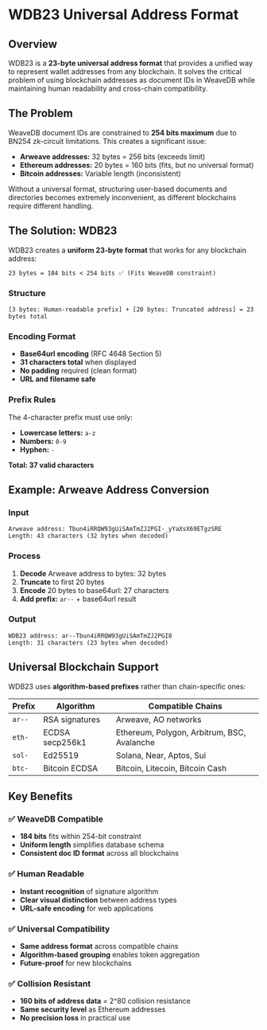 # WDB23 Universal Address Format

## Overview

WDB23 is a **23-byte universal address format** that provides a unified way to represent wallet addresses from any blockchain. It solves the critical problem of using blockchain addresses as document IDs in WeaveDB while maintaining human readability and cross-chain compatibility.

## The Problem

WeaveDB document IDs are constrained to **254 bits maximum** due to BN254 zk-circuit limitations. This creates a significant issue:

- **Arweave addresses:** 32 bytes = 256 bits (exceeds limit)
- **Ethereum addresses:** 20 bytes = 160 bits (fits, but no universal format)
- **Bitcoin addresses:** Variable length (inconsistent)

Without a universal format, structuring user-based documents and directories becomes extremely inconvenient, as different blockchains require different handling.

## The Solution: WDB23

WDB23 creates a **uniform 23-byte format** that works for any blockchain address:

```
23 bytes = 184 bits < 254 bits ✅ (Fits WeaveDB constraint)
```

### Structure

```
[3 bytes: Human-readable prefix] + [20 bytes: Truncated address] = 23 bytes total
```

### Encoding Format

- **Base64url encoding** (RFC 4648 Section 5)
- **31 characters total** when displayed
- **No padding** required (clean format)
- **URL and filename safe**

### Prefix Rules

The 4-character prefix must use only:
- **Lowercase letters:** `a-z`
- **Numbers:** `0-9` 
- **Hyphen:** `-`

**Total: 37 valid characters**

## Example: Arweave Address Conversion

### Input
```
Arweave address: Tbun4iRRQW93gUiSAmTmZJ2PGI-_yYaXsX69ETgzSRE
Length: 43 characters (32 bytes when decoded)
```

### Process
1. **Decode** Arweave address to bytes: 32 bytes
2. **Truncate** to first 20 bytes
3. **Encode** 20 bytes to base64url: 27 characters
4. **Add prefix:** `ar--` + base64url result

### Output
```
WDB23 address: ar--Tbun4iRRQW93gUiSAmTmZJ2PGI8
Length: 31 characters (23 bytes when decoded)
```

## Universal Blockchain Support

WDB23 uses **algorithm-based prefixes** rather than chain-specific ones:

| Prefix | Algorithm | Compatible Chains |
|--------|-----------|-------------------|
| `ar--` | RSA signatures | Arweave, AO networks |
| `eth-` | ECDSA secp256k1 | Ethereum, Polygon, Arbitrum, BSC, Avalanche |
| `sol-` | Ed25519 | Solana, Near, Aptos, Sui |
| `btc-` | Bitcoin ECDSA | Bitcoin, Litecoin, Bitcoin Cash |

## Key Benefits

### ✅ WeaveDB Compatible
- **184 bits** fits within 254-bit constraint
- **Uniform length** simplifies database schema
- **Consistent doc ID format** across all blockchains

### ✅ Human Readable
- **Instant recognition** of signature algorithm
- **Clear visual distinction** between address types
- **URL-safe encoding** for web applications

### ✅ Universal Compatibility
- **Same address format** across compatible chains
- **Algorithm-based grouping** enables token aggregation
- **Future-proof** for new blockchains

### ✅ Collision Resistant
- **160 bits of address data** = 2^80 collision resistance
- **Same security level** as Ethereum addresses
- **No precision loss** in practical use